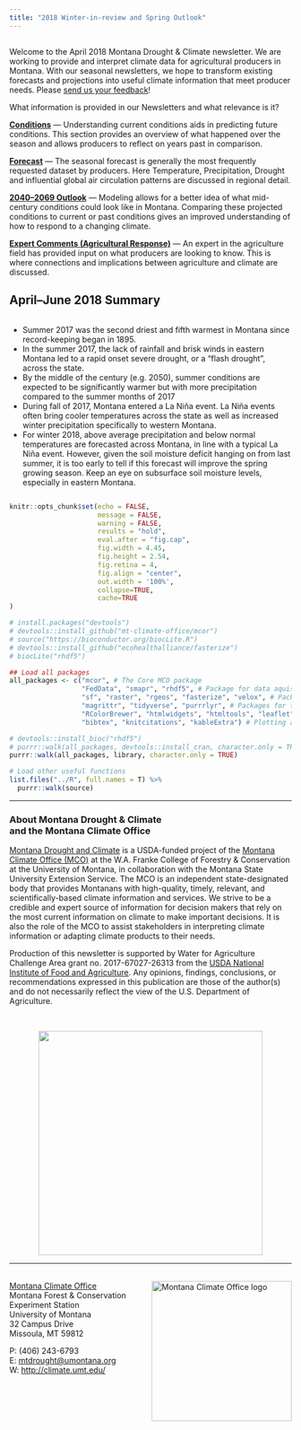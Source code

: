 ```yaml
---
title: "2018 Winter-in-review and Spring Outlook"
---
```


## {-}

Welcome to the April 2018 Montana Drought & Climate newsletter. We are working to provide and interpret climate data for agricultural producers in Montana. With our seasonal newsletters, we hope to transform existing forecasts and projections into useful climate information that meet producer needs. Please [send us your feedback](mailto:mtdrought@umontana.org)!

What information is provided in our Newsletters and what relevance is it?

[**Conditions**](./jfm-2018-review.html) --- Understanding current conditions aids in predicting future conditions. This section provides an overview of what happened over the season and allows producers to reflect on years past in comparison.

[**Forecast**](./amj-2018-forecast.html) --- The seasonal forecast is generally the most frequently requested dataset by producers. Here Temperature, Precipitation, Drought and influential global air circulation patterns are discussed in regional detail.

[**2040--2069 Outlook**](./amj-2018-midcentury.html) --- Modeling allows for a better idea of what mid-century conditions could look like in Montana. Comparing these projected conditions to current or past conditions gives an improved understanding of how to respond to a changing climate.

[**Expert Comments (Agricultural Response)**](amj-2018-summary.html) --- An expert in the agriculture field has provided input on what producers are looking to know. This is where connections and implications between agriculture and climate are discussed.

## April--June 2018 Summary{-}

<div style="-webkit-columns: 2 300px;-moz-columns: 2 300px;columns: 2 300px;">
- Summer 2017 was the second driest and fifth warmest in Montana since record-keeping began in 1895.
- In the summer 2017, the lack of rainfall and brisk winds in eastern Montana led to a rapid onset severe drought, or a “flash drought”, across the state.
- By the middle of the century (e.g. 2050), summer conditions are expected to be significantly warmer but with more precipitation compared to the summer months of 2017
- During fall of 2017, Montana entered a La Niña event. La Niña events often bring cooler temperatures across the state as well as increased winter precipitation specifically to western Montana.
- For winter 2018, above average precipitation and below normal temperatures are forecasted across Montana, in line with a typical La Niña event. However, given the soil moisture deficit hanging on from last summer, it is too early to tell if this forecast will improve the spring growing season. Keep an eye on subsurface soil moisture levels, especially in eastern Montana.
</div>

```r
knitr::opts_chunk$set(echo = FALSE,
                      message = FALSE,
                      warning = FALSE,
                      results = "hold",
                      eval.after = "fig.cap",
                      fig.width = 4.45,
                      fig.height = 2.54,
                      fig.retina = 4, 
                      fig.align = "center", 
                      out.width = '100%', 
                      collapse=TRUE,
                      cache=TRUE
)

# install.packages("devtools")
# devtools::install_github("mt-climate-office/mcor")
# source("https://bioconductor.org/biocLite.R")
# devtools::install_github("ecohealthalliance/fasterize")
# biocLite("rhdf5")

## Load all packages
all_packages <- c("mcor", # The Core MCO package
                  "FedData", "smapr", "rhdf5", # Package for data aquisition
                  "sf", "raster", "rgeos", "fasterize", "velox", # Packages for spatial processing
                  "magrittr", "tidyverse", "purrrlyr", # Packages for tidy code
                  "RColorBrewer", "htmlwidgets", "htmltools", "leaflet", "plotly",
                  "bibtex", "knitcitations", "kableExtra") # Plotting and rmarkdown

# devtools::install_bioc("rhdf5")
# purrr::walk(all_packages, devtools::install_cran, character.only = TRUE)
purrr::walk(all_packages, library, character.only = TRUE)

# Load other useful functions
list.files("../R", full.names = T) %>%
  purrr::walk(source)

```

-----

### About **Montana Drought & Climate**<br>and the **Montana Climate Office** {-}
[Montana Drought and Climate](https://climate.umt.edu/mtdrought/) is a USDA-funded project of the [Montana Climate Office (MCO)](https://climate.umt.edu/) at the W.A. Franke College of Forestry & Conservation at the University of Montana, in collaboration with the Montana State University Extension Service. The MCO is an independent state-designated body that provides Montanans with high-quality, timely, relevant, and scientifically-based climate information and services. We strive to be a credible and expert source of information for decision makers that rely on the most current information on climate to make important decisions. It is also the role of the MCO to assist stakeholders in interpreting climate information or adapting climate products to their needs.

Production of this newsletter is supported by Water for Agriculture Challenge Area grant no. 2017-67027-26313 from the [USDA National Institute of Food and Agriculture](https://nifa.usda.gov/). Any opinions, findings, conclusions, or recommendations expressed in this publication are those of the author(s) and do not necessarily reflect the view of the U.S. Department of Agriculture.

<br>
<div style="text-align: center;">
![](./img/NIFA_logo.jpg){style="width:400px;"}
</div>


-----

<br>
<a href="https://climate.umt.edu/" target="_blank">
  <img src="./img/MCO_logo.svg" alt="Montana Climate Office logo" style="width:250px;float:right;">
</a>
[Montana Climate Office](https://climate.umt.edu/)<br>
Montana Forest & Conservation Experiment Station<br>
University of Montana<br>
32 Campus Drive<br>
Missoula, MT 59812<br>

P: (406) 243-6793<br>
E: [mtdrought@umontana.org](mailto:mtdrought@umontana.edu)<br>
W: [http://climate.umt.edu/](http://climate.umt.edu/)
